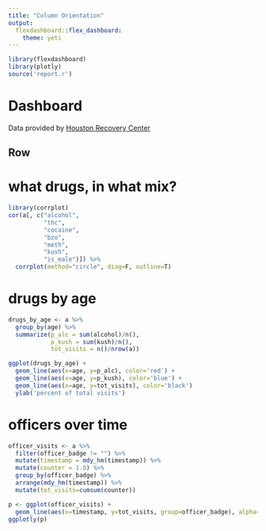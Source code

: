 ```yaml
---
title: "Column Orientation"
output: 
  flexdashboard::flex_dashboard:
    theme: yeti
---
```


```r
library(flexdashboard)
library(plotly)
source('report.r')
```

Dashboard
=======================================================================
Data provided by [Houston Recovery Center](https://houstonrecoverycenter.org/)

Row
-----------------------------------------------------------------------

# what drugs, in what mix?
```r
library(corrplot)
cor(a[, c("alcohol", 
          "thc", 
          "cocaine", 
          "bzo", 
          "meth", 
          "kush", 
          "is_male")]) %>% 
  corrplot(method="circle", diag=F, outline=T)
```


# drugs by age
```r

drugs_by_age <- a %>% 
  group_by(age) %>%
  summarize(p_alc = sum(alcohol)/n(), 
            p_kush = sum(kush)/n(),
            tot_visits = n()/nrow(a))

ggplot(drugs_by_age) + 
  geom_line(aes(x=age, y=p_alc), color='red') +
  geom_line(aes(x=age, y=p_kush), color='blue') +
  geom_line(aes(x=age, y=tot_visits), color='black')
  ylab('percent of total visits')
```

# officers over time
```r

officer_visits <- a %>% 
  filter(officer_badge != "") %>%
  mutate(timestamp = mdy_hm(timestamp)) %>%
  mutate(counter = 1.0) %>%
  group_by(officer_badge) %>%
  arrange(mdy_hm(timestamp)) %>%
  mutate(tot_visits=cumsum(counter))

p <- ggplot(officer_visits) + 
  geom_line(aes(x=timestamp, y=tot_visits, group=officer_badge), alpha=0.2)
ggplotly(p)
```